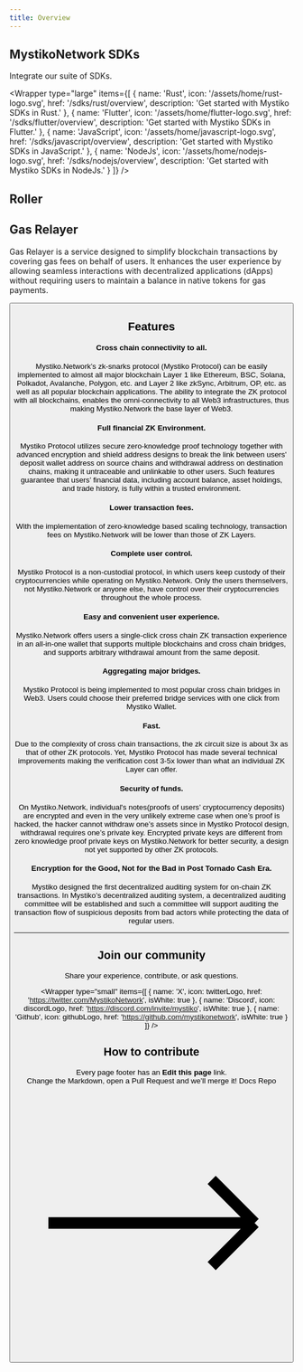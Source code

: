 ```yaml
---
title: Overview
---
```




<div className="home__divider" />

<Banner />

## MystikoNetwork SDKs

Integrate our suite of SDKs.

<Wrapper
  type="large"
  items={[
    {
      name: 'Rust',
      icon: '/assets/home/rust-logo.svg',
      href: '/sdks/rust/overview',
      description: 'Get started with Mystiko SDKs in Rust.'
    },
    {
      name: 'Flutter',
      icon: '/assets/home/flutter-logo.svg',
      href: '/sdks/flutter/overview',
      description: 'Get started with Mystiko SDKs in Flutter.'
    },
    {
      name: 'JavaScript',
      icon: '/assets/home/javascript-logo.svg',
      href: '/sdks/javascript/overview',
      description: 'Get started with Mystiko SDKs in JavaScript.'
    },
    {
      name: 'NodeJs',
      icon: '/assets/home/nodejs-logo.svg',
      href: '/sdks/nodejs/overview',
      description: 'Get started with Mystiko SDKs in NodeJs.'
    }
  ]}
/>

<div className="home__divider" />

## Roller

<div className="home__divider" />

## Gas Relayer

Gas Relayer is a service designed to simplify blockchain transactions by covering gas fees on behalf of users. It enhances the user experience by allowing seamless interactions with decentralized applications (dApps) without requiring users to maintain a balance in native tokens for gas payments.

<Button name="Start a Relayer" url="/relayer/overview" />

<div className="home__divider" />

## Features

#### Cross chain connectivity to all.
Mystiko.Network’s zk-snarks protocol (Mystiko Protocol) can be easily implemented to almost all major blockchain Layer 1 like Ethereum, BSC, Solana, Polkadot, Avalanche, Polygon, etc. and Layer 2 like zkSync, Arbitrum, OP, etc. as well as all popular blockchain applications. The ability to integrate the ZK protocol with all blockchains, enables the omni-connectivity to all Web3 infrastructures, thus making Mystiko.Network the base layer of Web3.

#### Full financial ZK Environment.
Mystiko Protocol utilizes secure zero-knowledge proof technology together with advanced encryption and shield address designs to break the link between users' deposit wallet address on source chains and withdrawal address on destination chains, making it untraceable and unlinkable to other users. Such features guarantee that users’ financial data, including account balance, asset holdings, and trade history, is fully within a trusted environment.

#### Lower transaction fees.
With the implementation of zero-knowledge based scaling technology, transaction fees on Mystiko.Network will be lower than those of ZK Layers.

#### Complete user control.
Mystiko Protocol is a non-custodial protocol, in which users keep custody of their cryptocurrencies while operating on Mystiko.Network. Only the users themselvers, not Mystiko.Network or anyone else, have control over their cryptocurrencies throughout the whole process.

#### Easy and convenient user experience.
Mystiko.Network offers users a single-click cross chain ZK transaction experience in an all-in-one wallet that supports multiple blockchains and cross chain bridges, and supports arbitrary withdrawal amount from the same deposit.

#### Aggregating major bridges.
Mystiko Protocol is being implemented to most popular cross chain bridges in Web3. Users could choose their preferred bridge services with one click from Mystiko Wallet.

#### Fast.
Due to the complexity of cross chain transactions, the zk circuit size is about 3x as that of other ZK protocols. Yet, Mystiko Protocol has made several technical improvements making the verification cost 3-5x lower than what an individual ZK Layer can offer.

#### Security of funds.
On Mystiko.Network, individual's notes(proofs of users’ cryptocurrency deposits) are encrypted and even in the very unlikely extreme case when one’s proof is hacked, the hacker cannot withdraw one’s assets since in Mystiko Protocol design, withdrawal requires one’s private key. Encrypted private keys are different from zero knowledge proof private keys on Mystiko.Network for better security, a design not yet supported by other ZK protocols.

#### Encryption for the Good, Not for the Bad in Post Tornado Cash Era.
Mystiko designed the first decentralized auditing system for on-chain ZK transactions. In Mystiko’s decentralized auditing system, a decentralized auditing committee will be established and such a committee will support auditing the transaction flow of suspicious deposits from bad actors while protecting the data of regular users.

<hr className="home__divider" />

## Join our community

Share your experience, contribute, or ask questions.

<Wrapper
    type="small"
    items={[
        {
            name: 'X',
            icon: twitterLogo,
            href: 'https://twitter.com/MystikoNetwork',
            isWhite: true
        },
        {
            name: 'Discord',
            icon: discordLogo,
            href: 'https://discord.com/invite/mystiko',
            isWhite: true
        },
        {
            name: 'Github',
            icon: githubLogo,
            href: 'https://github.com/mystikonetwork',
            isWhite: true
        }
    ]}
/>

## How to contribute

<div className="cloud__wrapper" style={{ padding: '1.67rem' }}>
    Every page footer has an <strong>Edit this page</strong> link.
    <br /> Change the Markdown, open a Pull Request and we’ll merge it!
    <Link to="https://github.com/mystikonetwork/mystiko-docs/" target="_blank">
        Docs Repo
        <svg
            xmlns="http://www.w3.org/2000/svg"
            fill="none"
            viewBox="0 0 24 24"
            strokeWidth={1.5}
            stroke="currentColor"
            height={20}
            width={20}
        >
            <path
                strokeLinecap="round"
                strokeLinejoin="round"
                d="M17.25 8.25L21 12m0 0l-3.75 3.75M21 12H3"
            />
        </svg>
    </Link>
</div>